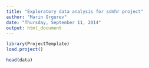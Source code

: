 ```yaml
---
title: "Exploratory data analysis for sdmhr project"
author: "Marin Grgurev"
date: "Thursday, September 11, 2014"
output: html_document
---
```



```r
library(ProjectTemplate)
load.project()
```

```r
head(data)
```

